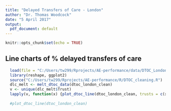 ```yaml
---
title: "Delayed Transfers of Care - London"
author: "Dr. Thomas Woodcock"
date: "5 April 2017"
output:
  pdf_document: default
---
```


```r
knitr::opts_chunk$set(echo = TRUE)
```

## Line charts of % delayed transfers of care

```r
  load(file = "C:/Users/tw299/Rprojects/AE-performance/data/DTOC_London_clean.rda")
  library(reshape, ggplot2)
  source("C:/Users/tw299/Rprojects/AE-performance/R/DTOC_cleaning.R")
  dlc_melt <- melt_dtoc_data(dtoc_london_clean)
  v <- unique(dlc_melt$Trust)
  lapply(v, function(x) {plot_dtoc_line(dtoc_london_clean, trusts = c(x))})
  
  #plot_dtoc_line(dtoc_london_clean)

```
